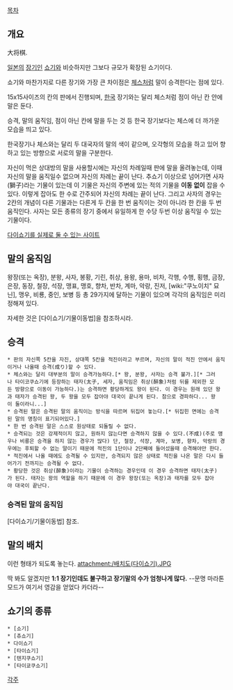 [[목차]]

== 개요 ==
大将棋.

[[일본]]의 [[장기]]인 [[쇼기]]와 비슷하지만 그보다 규모가 확장된 쇼기이다.

쇼기와 마찬가지로 다른 장기와 가장 큰 차이점은  [[체스]]처럼 말이 승격한다는 점에 있다.

15x15사이즈의 칸의 판에서 진행되며, [[한국]] 장기와는 달리 체스처럼 점이 아닌 칸 안에 말은 둔다.

승격, 말의 움직임, 점이 아닌 칸에 말을 두는 것 등 한국 장기보다는 체스에 더 까가운 모습을 띄고 있다.

한국장기나 체스와는 달리 두 대국자의 말의 색이 같으며, 오각형의 모습을 하고 있어 향하고 있는 방향으로 서로의 말을 구분한다.

자신이 먹은 상대방의 말을 사용할시에는 자신의 차례일때 판에 말을 올려놓는데, 이때 자신의 말을 움직일수 없으며 자신의 차례는 끝이 난다. 추쇼기 이상으로 넘어가면 사자(獅子)라는 기물이 있는데 이 기물은 자신의 주변에 있는 적의 기물을 '''이동 없이''' 잡을 수 있다. 이렇게 잡아도 한 수로 간주되어 자신의 차례는 끝이 난다. 그리고 사자의 경우는 2칸의 개념이 다른 기물과는 다른게 두 칸을 한 번 움직이는 것이 아니라 한 칸을 두 번 움직인다. 사자는 모든 종류의 장기 중에서 유일하게 한 수당 두번 이상 움직일 수 있는 기물이다. 

[http://sdin.jp/browser/board/daishogi/ 다이쇼기를 실제로 둘 수 있는 사이트]

== 말의 움직임 ==
왕장(또는 옥장), 분왕, 사자, 봉황, 기린, 취상, 용왕, 용마, 비차, 각행, 수행, 횡행, 금장, 은장, 동장, 철장, 석장, 맹표, 맹호, 향차, 반차, 계마, 악랑, 진저, [wiki:"쿠노이치" 묘닌], 맹우, 비룡, 중인, 보병 등 총 29가지에 달하는 기물이 있으며 각각의 움직임은 미리 정해져 있다.

자세한 것은 [다이쇼기/기물이동법]을 참조하시라.

== 승격 ==
 * 판의 자신쪽 5칸을 자진, 상대쪽 5칸을 적진이라고 부르며, 자신의 말이 적진 안에서 움직이거나 나올때 승격(成り)할 수 있다. 
 * 체스와는 달리 대부분의 말이 승격가능하다.[* 왕, 분왕, 사자는 승격 불가.][* 그러나 타이코쿠쇼기에 등장하는 태자(太子, 세자, 움직임은 취상(醉象)처럼 뒤를 제외한 모든 방향으로 이동이 가능하다.)는 승격하면 황당하게도 왕이 된다. 이 경우는 원래 있던 왕과 태자가 승격된 왕, 두 왕을 모두 잡아야 대국이 끝나게 된다. 참으로 경파하다... 왕이 둘이라니...]
 * 승격된 말은 승격된 말의 움직이는 방식을 따르며 뒤집어 놓는다.[* 뒤집힌 면에는 승격된 말의 명칭이 표기되어있다.]
 * 한 번 승격된 말은 스스로 원상태로 되돌릴 수 없다.
 * 승격되는 것은 강제적이지 않고, 원하지 않는다면 승격하지 않을 수 있다.(不成)(주로 맹우나 비룡은 승격을 하지 않는 경우가 많다) 단, 철장, 석장, 계마, 보병, 향차, 악랑의 경우에는 후퇴할 수 없는 말이기 때문에 적진의 1단이나 2단째에 들어섰을때 승격해야만 한다.
 * 적진에서 나올 때에도 승격될 수 있지만, 승격되지 않은 상태로 적진을 나온 말은 다시 들어가기 전까지는 승격될 수 없다.
 * 황당한 것은 취상(醉象)이라는 기물이 승격하는 경우인데 이 경우 승격하면 태자(太子)가 된다. 태자는 왕의 역할을 하기 때문에 이 경우 왕장(또는 옥장)과 태자를 모두 잡아야 대국이 끝난다.

=== 승격된 말의 움직임 ===
[다이쇼기/기물이동법] 참조.

== 말의 배치 ==
 
이런 형태가 되도록 놓는다.
attachment:/배치도(다이쇼기).JPG

딱 봐도 알겠지만 '''1:1 장기인데도 불구하고 장기말의 수가 엄청나게 많다.'''
--문명 마라톤 모드가 여기서 영감을 얻었다 카더라--


== 쇼기의 종류 ==

 * [쇼기]
 * [츄쇼기]
 * 다이쇼기
 * [타이쇼기] 
 * [텐지쿠쇼기]
 * [타이쿄쿠쇼기]

[[각주]]
